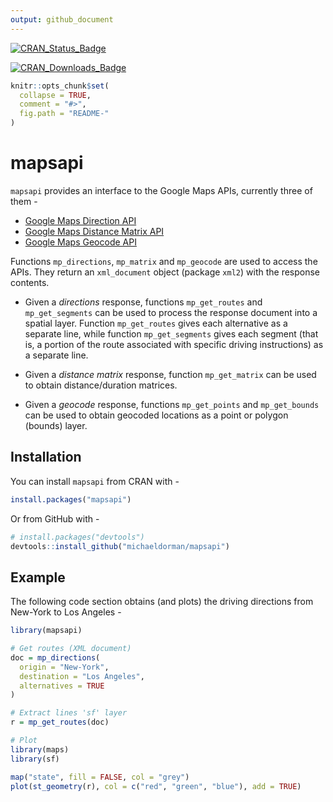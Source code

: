```yaml
---
output: github_document
---
```


<!-- README.md is generated from README.Rmd. Please edit that file -->

[![CRAN_Status_Badge](http://www.r-pkg.org/badges/version-ago/mapsapi)](https://cran.r-project.org/package=mapsapi)

[![CRAN_Downloads_Badge](http://cranlogs.r-pkg.org/badges/last-month/mapsapi)](https://cran.r-project.org/package=mapsapi)

```r
knitr::opts_chunk$set(
  collapse = TRUE,
  comment = "#>",
  fig.path = "README-"
)
```

# mapsapi

`mapsapi` provides an interface to the Google Maps APIs, currently three of them - 

* <a href="https://developers.google.com/maps/documentation/directions/" target="_blank">Google Maps Direction API</a>
* <a href="https://developers.google.com/maps/documentation/distance-matrix/" target="_blank">Google Maps Distance Matrix API</a>
* <a href="https://developers.google.com/maps/documentation/geocoding/" target="_blank">Google Maps Geocode API</a>

Functions `mp_directions`, `mp_matrix` and `mp_geocode` are used to access the APIs. They return an `xml_document` object (package `xml2`) with the response contents.  

* Given a *directions* response, functions `mp_get_routes` and `mp_get_segments` can be used to process the response document into a spatial layer. Function `mp_get_routes` gives each alternative as a separate line, while function `mp_get_segments` gives each segment (that is, a portion of the route associated with specific driving instructions) as a separate line. 

* Given a *distance matrix* response, function `mp_get_matrix` can be used to obtain distance/duration matrices.

* Given a *geocode* response, functions `mp_get_points` and `mp_get_bounds` can be used to obtain geocoded locations as a point or polygon (bounds) layer. 

## Installation

You can install `mapsapi` from CRAN with - 

```r
install.packages("mapsapi")
```

Or from GitHub with -

```r
# install.packages("devtools")
devtools::install_github("michaeldorman/mapsapi")
```

## Example

The following code section obtains (and plots) the driving directions from New-York to Los Angeles - 

```r
library(mapsapi)

# Get routes (XML document)
doc = mp_directions(
  origin = "New-York",
  destination = "Los Angeles",
  alternatives = TRUE
)

# Extract lines 'sf' layer
r = mp_get_routes(doc)

# Plot
library(maps)
library(sf)

map("state", fill = FALSE, col = "grey")
plot(st_geometry(r), col = c("red", "green", "blue"), add = TRUE)
```
